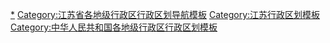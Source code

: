 {{Navbox
|listclass = hlist
|name = 连云港市行政区划
|title = [[连云港市]]行政区划
|above = 省级行政区：[[江苏省]]　　政府驻地：[[海州区 (连云港市)|海州区]]
|image = [[File:Administrative Division Lianyungang.png|150px]]
|state = {{{state<includeonly>|collapsed</includeonly>}}}

|group1style = background: #ececec; text-align: center;
|group1 = [[县级行政区]]
|liststyle = background: #ececec; text-align: center;
|list1 = 6[[县级行政区]]（3[[市辖区]]、3[[县]]）；89[[乡级行政区]]（30[[街道办事处]]、53[[行政建制镇|镇]]、7[[乡 (中华人民共和国)|乡]]）

|group2 = [[市辖区]]
|groupstyle = text-align: center;
|list2 = {{Navbox |child

|group1 = [[连云区]]
|list1 = {{Navbox |child
|group1 = 8街道
|list1 =
* [[墟沟街道]]
* [[连云街道]]
* [[连岛街道]]
* [[板桥街道 (连云港市)|板桥街道]]
* [[云山街道 (连云港市)|云山街道]]
* [[海州湾街道]]
* [[宿城街道]]
* [[高公岛街道]]
|group2 = 1乡
|list2 =
* [[前三岛乡]]
|group3 = [[连云港经济技术开发区|连云港开发区]]
|group3style = background: #ececec;
|list3 = {{Navbox |child
|group1 = 3街道
|groupstyle = background: #ececec;
|list1 =
* [[中云街道 (连云港市)|中云街道]]
* [[猴嘴街道]]
* [[朝阳街道 (连云港市)|朝阳街道]]
}}
|group4 = 徐圩新区
|group4style = background: #ececec;
|list4 = {{Navbox |child
|group1 = 1街道
|groupstyle = background: #ececec;
|list1 =
* [[徐圩街道]]
}}
}}

|group2 = [[海州区 (连云港市)|海州区]]
|list2 = {{Navbox |child
|group1 = 11街道
|list1 =
* [[海州街道 (连云港市)|海州街道]]
* [[幸福路街道 (连云港市)|幸福路街道]]
* [[朐阳街道]]
* [[洪门街道]]
* [[新浦街道]]
* [[浦西街道]]
* [[新东街道 (连云港市)|新东街道]]
* [[新南街道 (连云港市)|新南街道]]
* [[路南街道 (连云港市)|路南街道]]
* [[新海街道]]
* [[宁海街道 (连云港市)|宁海街道]]
|group2 = 4镇
|list2 =
* [[新坝镇 (连云港市)|新坝镇]]
* [[锦屏镇 (连云港市)|锦屏镇]]
* [[板浦镇]]
* [[浦南镇 (连云港市)|浦南镇]]
|group3 = [[连云港高新技术产业开发区|连云港高新区]]
|group3style = background: #ececec;
|list3 = {{Navbox |child
|group1 = 3街道
|groupstyle = background: #ececec;
|list1 =
* [[花果山街道]]
* [[南城街道 (连云港市)|南城街道]]
* [[郁洲街道]]
}}
|group4 = 云台山风景区
|group4style = background: #ececec;
|list4 = {{Navbox |child
|group1 = 1街道
|groupstyle = background: #ececec;
|list1 =
* [[云台街道]]
}}
}}

|group3 = [[赣榆区]]
|list3 = {{Navbox |child
|group1 = 14镇
|list1 =
* [[青口镇 (连云港市)|青口镇]]
* [[柘汪镇]]
* [[石桥镇 (连云港市)|石桥镇]]
* [[金山镇 (连云港市)|金山镇]]
* [[黑林镇 (连云港市)|黑林镇]]
* [[厉庄镇]]
* [[海头镇 (连云港市)|海头镇]]
* [[塔山镇 (连云港市)|塔山镇]]
* [[赣马镇]]
* [[班庄镇]]
* [[城头镇 (连云港市)|城头镇]]
* [[城西镇 (连云港市)|城西镇]]
* [[沙河镇 (连云港市)|沙河镇]]
* [[墩尚镇]]
|group2 = [[赣榆经济开发区|赣榆开发区]]
|group2style = background: #ececec;
|list2 = {{Navbox |child
|group1 = 1镇
|groupstyle = background: #ececec;
|list1 =
* [[宋庄镇 (连云港市)|宋庄镇]]
}}
}}
}}

|group3 = [[县]]
|list3 = {{Navbox |child

|group1 = [[东海县]]
|list1 = {{Navbox |child
|group1 = 2街道
|list1 =
* [[牛山街道]]
* [[石榴街道]]
|group2 = 11镇
|list2 =
* [[白塔埠镇]]
* [[黄川镇]]
* [[石梁河镇]]
* [[青湖镇]]
* [[温泉镇 (东海县)|温泉镇]]
* [[双店镇]]
* [[桃林镇 (东海县)|桃林镇]]
* [[洪庄镇]]
* [[安峰镇]]
* [[房山镇]]
* [[平明镇]]
|group3 = 6乡
|list3 =
* [[驼峰乡 (东海县)|驼峰乡]]
* [[李埝乡]]
* [[山左口乡]]
* [[石湖乡 (东海县)|石湖乡]]
* [[曲阳乡]]
* [[张湾乡 (东海县)|张湾乡]]
}}

|group2 = [[灌云县]]
|list2 = {{Navbox |child
|group1 = 1街道
|list1 =
* [[侍庄街道]]
|group2 = 12镇
|list2 =
* [[伊山镇]]
* [[杨集镇 (灌云县)|杨集镇]]
* [[燕尾港镇]]
* [[同兴镇 (灌云县)|同兴镇]]
* [[四队镇]]
* [[圩丰镇]]
* [[龙苴镇]]
* [[下车镇 (灌云县)|下车镇]]
* [[图河镇]]
* [[东王集镇]]
* [[小伊镇]]
* [[南岗镇 (灌云县)|南岗镇]]
}}

|group3 = [[灌南县]]
|list3 = {{Navbox |child
|group1 = 11镇
|list1 =
* [[新安镇 (灌南县)|新安镇]]
* [[堆沟港镇]]
* [[北陈集镇]]
* [[张店镇 (灌南县)|张店镇]]
* [[汤沟镇 (灌南县)|汤沟镇]]
* [[百禄镇]]
* [[孟兴庄镇]]
* [[三口镇 (灌南县)|三口镇]]
* [[田楼镇]]
* [[新集镇 (灌南县)|新集镇]]
* [[李集镇 (灌南县)|李集镇]]
}}
}}
}}
<noinclude>
[[Category:连云港行政区划|*]]
[[Category:江苏省各地级行政区行政区划导航模板]]
[[Category:江苏行政区划模板]]
[[Category:中华人民共和国各地级行政区行政区划模板]]
</noinclude>